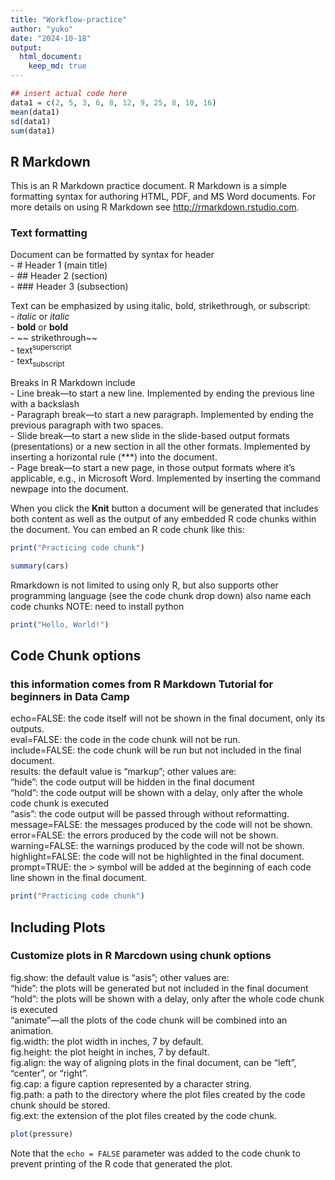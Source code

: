 ```yaml
---
title: "Workflow-practice"
author: "yuko"
date: "2024-10-18"
output:
  html_document:
    keep_md: true
---
```


```r
## insert actual code here
data1 = c(2, 5, 3, 6, 8, 12, 9, 25, 8, 10, 16)
mean(data1)
sd(data1)
sum(data1)

```


## R Markdown

This is an R Markdown practice document. R Markdown is a simple formatting syntax for authoring HTML, PDF, and MS Word documents. For more details on using R Markdown see <http://rmarkdown.rstudio.com>. 

### Text formatting
Document can be formatted by syntax for header\
- # Header 1 (main title)\
- ## Header 2 (section)\
- ### Header 3 (subsection)\

Text can be emphasized by using italic, bold, strikethrough, or subscript:\
- *italic* or _italic_\
- **bold** or __bold__\
- ~~ strikethrough~~\
- text^superscript^\
- text~subscript~\

Breaks in R Markdown include\
- Line break—to start a new line. Implemented by ending the previous line with a backslash\
- Paragraph break—to start a new paragraph. Implemented by ending the previous paragraph with two spaces.\
- Slide break—to start a new slide in the slide-based output formats (presentations) or a new section in all the other formats. Implemented by inserting a horizontal rule (***) into the document.\
- Page break—to start a new page, in those output formats where it's applicable, e.g., in Microsoft Word. Implemented by inserting the command newpage into the document.\

When you click the **Knit** button a document will be generated that includes both content as well as the output of any embedded R code chunks within the document. You can embed an R code chunk like this:

```r
print("Practicing code chunk")
```

```r
summary(cars)
```

Rmarkdown is not limited to using only R, but also supports other programming language (see the code chunk drop down) also name each code chunks NOTE: need to install python
```r
print("Hello, World!")
```

## Code Chunk options
### this information comes from R Markdown Tutorial for beginners in Data Camp
echo=FALSE: the code itself will not be shown in the final document, only its outputs.\
eval=FALSE: the code in the code chunk will not be run.\
include=FALSE: the code chunk will be run but not included in the final document.\
results: the default value is "markup"; other values are:\
  "hide": the code output will be hidden in the final document\
  "hold": the code output will be shown with a delay, only after the whole code chunk is executed\
  "asis": the code output will be passed through without reformatting.\
message=FALSE: the messages produced by the code will not be shown.\
error=FALSE: the errors produced by the code will not be shown.\
warning=FALSE: the warnings produced by the code will not be shown.\
highlight=FALSE: the code will not be highlighted in the final document.\
prompt=TRUE: the > symbol will be added at the beginning of each code line shown in the final document.\

```r
print("Practicing code chunk")
```

## Including Plots


### Customize plots in R Marcdown using chunk options
fig.show: the default value is "asis"; other values are:\
  "hide": the plots will be generated but not included in the final document\
  "hold": the plots will be shown with a delay, only after the whole code chunk is executed\
  "animate"—all the plots of the code chunk will be combined into an animation.\
fig.width: the plot width in inches, 7 by default.\
fig.height: the plot height in inches, 7 by default.\
fig.align: the way of aligning plots in the final document, can be "left", "center", or "right".\
fig.cap: a figure caption represented by a character string.\
fig.path: a path to the directory where the plot files created by the code chunk should be stored.\
fig.ext: the extension of the plot files created by the code chunk.\

```r
plot(pressure)
```



Note that the `echo = FALSE` parameter was added to the code chunk to prevent printing of the R code that generated the plot.
